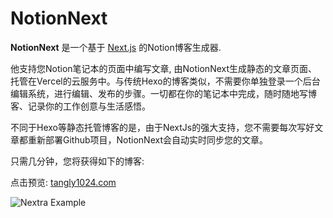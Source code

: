 
# NotionNext

**NotionNext** 是一个基于 [Next.js](https://nextjs.org) 的Notion博客生成器.

他支持您Notion笔记本的页面中编写文章, 由NotionNext生成静态的文章页面、托管在Vercel的云服务中。与传统Hexo的博客类似，不需要你单独登录一个后台编辑系统，进行编辑、发布的步骤。一切都在你的笔记本中完成，随时随地写博客、记录你的工作创意与生活感悟。

不同于Hexo等静态托管博客的是，由于NextJs的强大支持，您不需要每次写好文章都重新部署Github项目，NotionNext会自动实时同步您的文章。

只需几分钟，您将获得如下的博客:

点击预览: [tangly1024.com](https://tangly1024.com/)

<Bleed>![Nextra Example](../public/demo.png)</Bleed>
